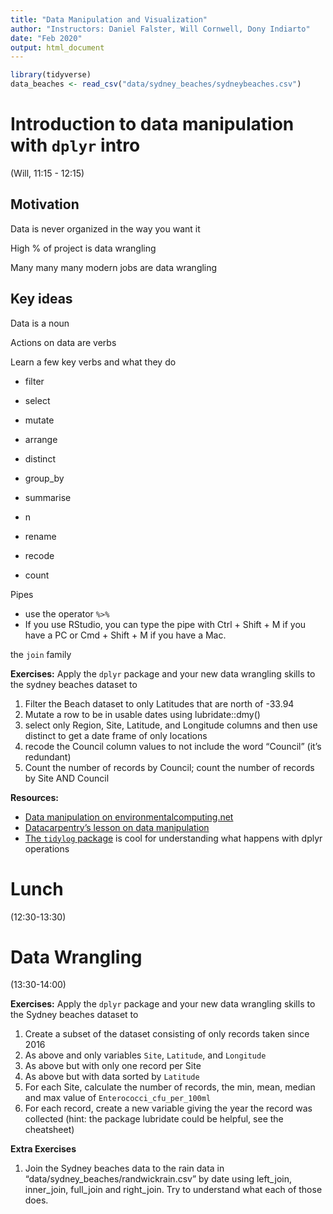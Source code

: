 ```yaml
---
title: "Data Manipulation and Visualization"
author: "Instructors: Daniel Falster, Will Cornwell, Dony Indiarto"
date: "Feb 2020"
output: html_document
---
```


```r
library(tidyverse)
data_beaches <- read_csv("data/sydney_beaches/sydneybeaches.csv")
```

# Introduction to data manipulation with `dplyr` intro

(Will, 11:15 - 12:15)

## Motivation

Data is never organized in the way you want it 

High % of project is data wrangling

Many many many modern jobs are data wrangling

## Key ideas

Data is a noun

Actions on data are verbs  

Learn a few key verbs and what they do

- filter

- select

- mutate

- arrange

- distinct

- group_by

- summarise

- n

- rename

- recode

- count

Pipes


- use the operator `%>%` 
- If you use RStudio, you can type the pipe with Ctrl + Shift + M if you have a PC or Cmd + Shift + M if you have a Mac.

the `join` family

**Exercises:** Apply the `dplyr` package and your new data wrangling skills to the sydney beaches dataset to 

1. Filter the Beach dataset to only Latitudes that are north of -33.94
2. Mutate a row to be in usable dates using lubridate::dmy()
3. select only Region, Site, Latitude, and Longitude columns and then use distinct to get a date frame of only locations
4. recode the Council column values to not include the word "Council" (it's redundant)
5. Count the number of records by Council; count the number of records by Site AND Council

**Resources:**

- [Data manipulation on environmentalcomputing.net](http://environmentalcomputing.net/data-manipulation/) 
- [Datacarpentry's lesson on data manipulation](https://datacarpentry.org/R-ecology-lesson/03-dplyr.html)
- [The `tidylog` package](https://github.com/elbersb/tidylog) is cool for understanding what happens with dplyr operations

# Lunch

(12:30-13:30)


# Data Wrangling

(13:30-14:00)

**Exercises:** Apply the `dplyr` package and your new data wrangling skills to the Sydney beaches dataset to 

1. Create a subset of the dataset consisting of only records taken since 2016
2. As above and only variables `Site`, `Latitude`, and `Longitude`
3. As above but with only one record per Site
3. As above but with data sorted by `Latitude`
4. For each Site, calculate the number of records, the min, mean, median and max value of `Enterococci_cfu_per_100ml` 
5. For each record, create a new variable giving the year the record was collected (hint: the package lubridate could be helpful, see the cheatsheet) 

**Extra Exercises** 

1. Join the Sydney beaches data to the rain data in "data/sydney_beaches/randwickrain.csv" by date using left_join, inner_join, full_join and right_join.  Try to understand what each of those does.  
